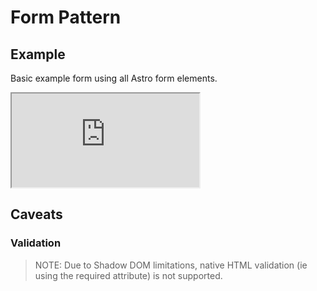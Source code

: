 
<Meta title="Astro UXDS/Patterns/Forms/HTML" />

<style>
    {`
  .sbdocs .sbdocs-content {
    max-width: 90%;
  }
  rux-tabs {
    margin-bottom: 1rem;
  }
  .sandbox {
    width:100%; height:500px; border:0; border-radius: 4px; overflow:hidden;
  }
`}
</style>

# Form Pattern

## Example

Basic example form using all Astro form elements.

<iframe
    src="https://codesandbox.io/embed/github/RocketCommunicationsInc/astro/tree/main/packages/web-components/src/stories/astro-sandboxes/forms/html"
    class="sandbox"
    title="Astro HTML Basic Form Pattern"
    allow="accelerometer; ambient-light-sensor; camera; encrypted-media; geolocation; gyroscope; hid; microphone; midi; payment; usb; vr; xr-spatial-tracking"
    sandbox="allow-forms allow-modals allow-popups allow-presentation allow-same-origin allow-scripts"
></iframe>

## Caveats

### Validation

> NOTE: Due to Shadow DOM limitations, native HTML validation (ie using the required attribute) is not supported.
